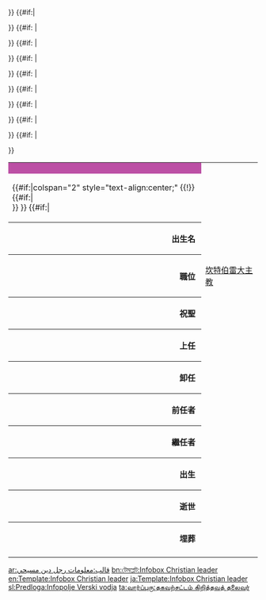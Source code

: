 {| class="infobox" style="width: 25em; text-align: left; font-size: 90%;"
|-
| colspan="2" style="text-align:center; font-size: medium; background-color: #BC50A5;" | '''{{{Full name}}}'''
|-
|{{#if:{{{image|}}}|colspan="2" style="text-align:center;" {{!}} {{{image}}}
{{#if:{{{caption|}}}|<br>{{{caption}}}}}
}}<!--
-->{{#if:{{{birth_name|}}}| <tr><th style="text-align:right; padding-right:0.75em;">出生名</th><td>{{{birth_name}}}</td></tr>}}<!--
-->{{#if:{{{title|[[Archbishop of Canterbury]]}}}| <tr><th style="text-align:right; padding-right:0.75em;">職位</th><td>[[坎特伯雷大主教]]</td></tr>}}<!--
-->{{#if:{{{consecration|}}}         | <tr><th style="text-align:right; padding-right:0.75em;">祝聖</th><td>{{{consecration}}}</td></tr>}}<!--
-->{{#if:{{{began|}}}         | <tr><th style="text-align:right; padding-right:0.75em;">上任</th><td>{{{began}}}</td></tr>}}<!--
-->{{#if:{{{term_end|}}}         | <tr><th style="text-align:right; padding-right:0.75em;">卸任</th><td>{{{term_end}}}</td></tr>}}<!--
-->{{#if:{{{predecessor|}}}         | <tr><th style="text-align:right; padding-right:0.75em;">前任者</th><td>{{{predecessor}}}</td></tr>}}<!--
-->{{#if:{{{successor|}}}         | <tr><th style="text-align:right; padding-right:0.75em;">繼任者</th><td>{{{successor}}}</td></tr>}}<!--
-->{{#if:{{{birth_date|}}}         | <tr><th style="text-align:right; padding-right:0.75em;">出生</th><td>{{{birth_date}}}<Br>{{{birthplace|}}}</td></tr>}}<!--
-->{{#if:{{{death_date|}}}         | <tr><th style="text-align:right; padding-right:0.75em;">逝世</th><td>{{{death_date}}}<br>{{{deathplace|}}}</td></tr>}}<!--
-->{{#if:{{{tomb|}}}         | <tr><th style="text-align:right; padding-right:0.75em;">埋葬</th><td>{{{tomb}}}</td></tr>}}
|- 
|}<noinclude>
[[ar:قالب:معلومات رجل دين مسيحي]]
[[bn:টেমপ্লেট:Infobox Christian leader]]
[[en:Template:Infobox Christian leader]]
[[ja:Template:Infobox Christian leader]]
[[sl:Predloga:Infopolje Verski vodja]]
[[ta:வார்ப்புரு:தகவற்சட்டம் கிறித்தவத் தலைவர்]]
</noinclude>